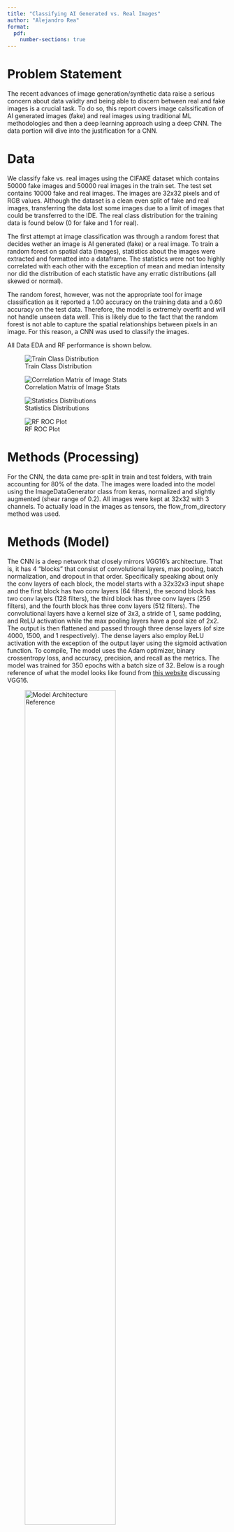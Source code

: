 ```yaml
---
title: "Classifying AI Generated vs. Real Images"
author: "Alejandro Rea"
format: 
  pdf:
    number-sections: true
---
```

# Problem Statement 
The recent advances of image generation/synthetic data raise a serious concern about data validty and being able to discern between real and fake images is a crucial task. To do so, this report covers image calssification of AI generated images (fake) and real images using traditional ML methodologies and then a deep learning approach using a deep CNN. The data portion will dive into the justification for a CNN. 

# Data
We classify fake vs. real images using the CIFAKE dataset which contains 50000 fake images and 50000 real images in the train set. The test set contains 10000 fake and real images. The images are 32x32 pixels and of RGB values. Although the dataset is a clean even split of fake and real images, transferring the data lost some images due to a limit of images that could be transferred to the IDE. The real class distribution for the training data is found below (0 for fake and 1 for real).

The first attempt at image classification was through a random forest that decides wether an image is AI generated (fake) or a real image. To train a random forest on spatial data (images), statistics about the images were extracted and formatted into a dataframe. The statistics were not too highly correlated with each other with the exception of mean and median intensity nor did the distribution of each statistic have any erratic distributions (all skewed or normal).

The random forest, however, was not the appropriate tool for image classification as it reported a 1.00 accuracy on the training data and a 0.60 accuracy on the test data. Therefore, the model is extremely overfit and will not handle unseen data well. This is likely due to the fact that the random forest is not able to capture the spatial relationships between pixels in an image. For this reason, a CNN was used to classify the images.

All Data EDA and RF performance is shown below.

::: {#EDA layout-ncol=2}
![Train Class Distribution](RF_images/class_distribution.png)

![Correlation Matrix of Image Stats](RF_images/correlation_matrix.png)
:::

::: {#RF layout-ncol=2}

![Statistics Distributions](RF_images/train_histogram.png)

![RF ROC Plot](RF_images/roc_curve.png)
:::





# Methods (Processing)
For the CNN, the data came pre-split in train and test folders, with train accounting for 80% of the data. The images were loaded into the model using the ImageDataGenerator class from keras, normalized and slightly augmented (shear range of 0.2). All images were kept at 32x32 with 3 channels. To actually load in the images as tensors, the flow_from_directory method was used. 

# Methods (Model)

The CNN is a deep network that closely mirrors VGG16's architecture. That is, it has 4 "blocks" that consist of convolutional layers, max pooling, batch normalization, and dropout in that order. Specifically speaking about only the conv layers of each block, the model starts with a 32x32x3 input shape and the first block has two conv layers (64 filters), the second block has two conv layers (128 filters), the third block has three conv layers (256 filters), and the fourth block has three conv layers (512 filters). The convolutional layers have a kernel size of 3x3, a stride of 1, same padding, and ReLU activation while the max pooling layers have a pool size of 2x2. The output is then flattened and passed through three dense layers (of size 4000, 1500, and 1 respectively). The dense layers also employ ReLU activation with the exception of the output layer using the sigmoid activation function. To compile, The model uses the Adam optimizer, binary crossentropy loss, and accuracy, precision, and recall as the metrics. The model was trained for 350 epochs with a batch size of 32. Below is a rough reference of what the model looks like found from [this website](https://neurohive.io/en/popular-networks/vgg16/) discussing VGG16.

![Model Architecture Reference](architecture.png){width=70%}

\newpage

# Results

::: {layout-ncol=2}
![Accuracy per Epoch](CNN_images/accuracyPerEpoch350.png){width=50%}

![Loss per Epoch](CNN_images/lossPerEpoch350.png){width=50%}
:::

The model was trained for 350 epochs and the accuracy and loss per epoch are shown above. The model achieved a 0.99 accuracy on the training data and roughly 0.95 accuracy on the test data.  This already far outclasses the performance of the random forest as we are still reaching an extraodinarily high accuracy on the training data but the model is not overfitting. This is due to the fact that the CNN is able to capture the spatial relationships between pixels in an image through the kernels used to extract features. The hierarchical feature extraction allows the model to classify fake vs. real on unseen images. The model also has a high precision and recall on the test data, with a precision of 0.98 and a recall of 0.92. This means that a prediction of true has a 98% of being right. 

# Plots/Figures

Below are the plots and figures that further dive into the performance and explainability of the CNN. This provides insight as to what the model is predicting. For example, the images captioned by what the model classifies it as vs. its real label shows how the model is able to predict the truth for both classes with high accuracy. The confusion matrix showing that the model is more likely to incorrectly classify a fake image as real. A possible explanation for the more frequent prediction of class 0 (even if it is truly class 1) could be due to the previously mentioned slightly higher amount of class 0 images. 

::: {layout-nrow=2}
![Predictions vs. True Label](CNN_images/predVStrue350.png){width=4.5in}

![CNN Confusion Matrix](CNN_images/cnn_confusion_matrix350.png){width=4in}
:::

::: {layout-ncol=2}

![GradCam Image Fake Airplane](CNN_images/cam.jpg){width=1.5in}

![GradCam Image on Fake Car](CNN_images/gradcam.jpg){width=1.5in}
:::


# Discussion

The model seems to more frequently predict class 0 (fake) than class 1 (real) which could be due to the slightly higher amount of class 0 images. However, this has the implication of it more frequently having a false negative than a false positive which would be a less harmful result. Furthermore, the extremely high training and testing accuracy scores of 99% and 95% show that the CNN is able to capture the spatial relationships between pixels in an image in a far superior manner than the random forest. 

The CNN did not originally perform this well since I started by importing the resnet50 model and then adding dense layers to the end. However, the model was not performing that much better than the random forest, which led me to create a custom CNN and getting full control over each layer. Mirroring the VGG16 architecture led me to the higher performing model along with tweaking around the dropout values (empirical testing).

It would be massively beneficial to continue this research since stable diffusion models and GANs are only becoming more advanced, posing an increasing threat public media and research (assuming these are used maliciously). Also, it would be interesting to see how the model performs with images of larger sizes because the current ones are only 32x32. This causes the resolution to be quite low, which could pose a problem for feature extraction.

Overall, this is a good model as it has a high accuracy, precision, and recall all while not being overfit. Its primary pitfall is predicting class 0 more frequently, even if it is not, which is a safer error to make. It is better to err on the side of caution to prevent the spread of any misinformation. 

